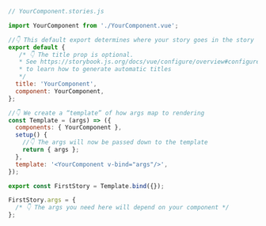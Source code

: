 ```js
// YourComponent.stories.js

import YourComponent from './YourComponent.vue';

//👇 This default export determines where your story goes in the story list
export default {
   /* 👇 The title prop is optional.
   * See https://storybook.js.org/docs/vue/configure/overview#configure-story-loading
   * to learn how to generate automatic titles
   */
  title: 'YourComponent',
  component: YourComponent,
};

//👇 We create a “template” of how args map to rendering
const Template = (args) => ({
  components: { YourComponent },
  setup() {
    //👇 The args will now be passed down to the template
    return { args };
  },
  template: '<YourComponent v-bind="args"/>',
});

export const FirstStory = Template.bind({});

FirstStory.args = {
  /* 👇 The args you need here will depend on your component */
};
```